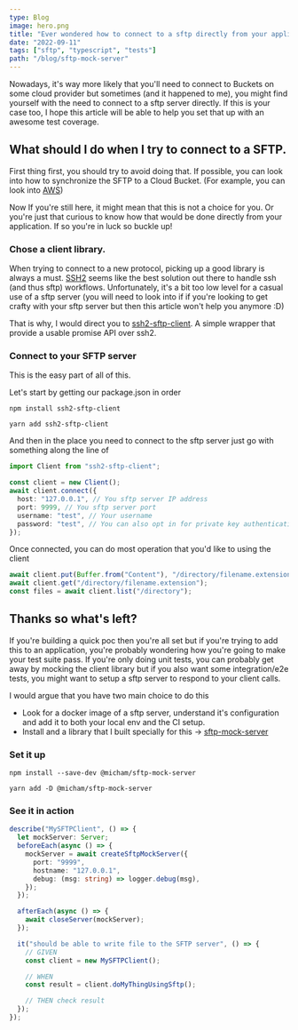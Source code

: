 ```yaml
---
type: Blog
image: hero.png
title: "Ever wondered how to connect to a sftp directly from your application?"
date: "2022-09-11"
tags: ["sftp", "typescript", "tests"]
path: "/blog/sftp-mock-server"
---
```


Nowadays, it's way more likely that you'll need to connect to Buckets on some cloud provider but sometimes (and it happened to me),
you might find yourself with the need to connect to a sftp server directly. If this is your case too, I hope this article will be able to help you set that up with an awesome test coverage.

## What should I do when I try to connect to a SFTP.

First thing first, you should try to avoid doing that. If possible, you can look into how to synchronize the SFTP to a Cloud Bucket. (For example, you can look into [AWS](https://aws.amazon.com/fr/aws-transfer-family/))

Now If you're still here, it might mean that this is not a choice for you. Or you're just that curious to know how that would be done directly from your application. If so you're in luck so buckle up!

### Chose a client library.

When trying to connect to a new protocol, picking up a good library is always a must.
[SSH2](https://github.com/mscdex/ssh2) seems like the best solution out there to handle ssh (and thus sftp) workflows.
Unfortunately, it's a bit too low level for a casual use of a sftp server (you will need to look into if if you're looking to get crafty with your sftp server but then this article won't help you anymore :D)

That is why, I would direct you to [ssh2-sftp-client](https://github.com/theophilusx/ssh2-sftp-client). A simple wrapper that provide a usable promise API over ssh2.

### Connect to your SFTP server

This is the easy part of all of this.

Let's start by getting our package.json in order

```shell
npm install ssh2-sftp-client

yarn add ssh2-sftp-client
```

And then in the place you need to connect to the sftp server just go with something along the line of

```typescript
import Client from "ssh2-sftp-client";

const client = new Client();
await client.connect({
  host: "127.0.0.1", // You sftp server IP address
  port: 9999, // You sftp server port
  username: "test", // Your username
  password: "test", // You can also opt in for private key authentication
});
```

Once connected, you can do most operation that you'd like to using the client

```typescript
await client.put(Buffer.from("Content"), "/directory/filename.extension");
await client.get("/directory/filename.extension");
const files = await client.list("/directory");
```

## Thanks so what's left?

If you're building a quick poc then you're all set but if you're trying to add this to an application, you're probably wondering how you're going to make your test suite pass.
If you're only doing unit tests, you can probably get away by mocking the client library but if you also want some integration/e2e tests, you might want to setup a sftp server to respond to your client calls.

I would argue that you have two main choice to do this

- Look for a docker image of a sftp server, understand it's configuration and add it to both your local env and the CI setup.
- Install and a library that I built specially for this -> [sftp-mock-server](https://github.com/MollardMichael/sftp-mock-server)

### Set it up

```shell
npm install --save-dev @micham/sftp-mock-server

yarn add -D @micham/sftp-mock-server
```

### See it in action

```typescript
describe("MySFTPClient", () => {
  let mockServer: Server;
  beforeEach(async () => {
    mockServer = await createSftpMockServer({
      port: "9999",
      hostname: "127.0.0.1",
      debug: (msg: string) => logger.debug(msg),
    });
  });

  afterEach(async () => {
    await closeServer(mockServer);
  });

  it("should be able to write file to the SFTP server", () => {
    // GIVEN
    const client = new MySFTPClient();

    // WHEN
    const result = client.doMyThingUsingSftp();

    // THEN check result
  });
});
```
